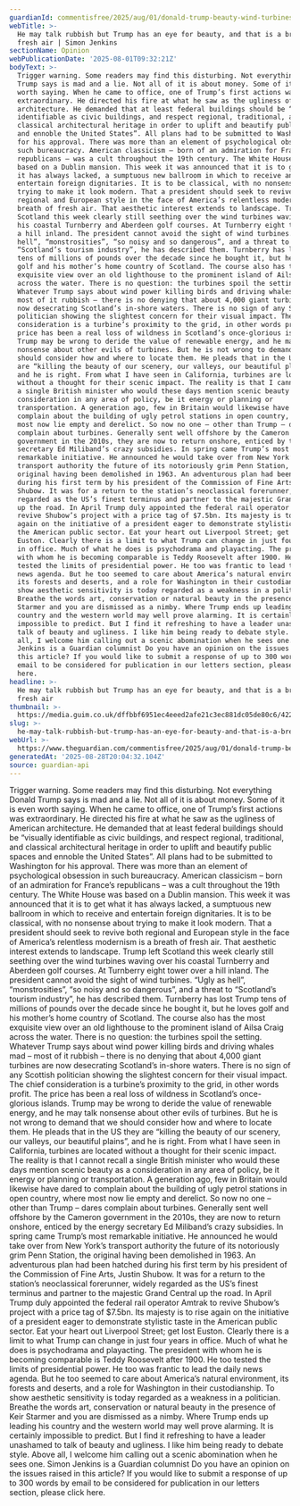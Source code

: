 ```yaml
---
guardianId: commentisfree/2025/aug/01/donald-trump-beauty-wind-turbines-natural-landscape
webTitle: >-
  He may talk rubbish but Trump has an eye for beauty, and that is a breath of
  fresh air | Simon Jenkins
sectionName: Opinion
webPublicationDate: '2025-08-01T09:32:21Z'
bodyText: >-
  Trigger warning. Some readers may find this disturbing. Not everything Donald
  Trump says is mad and a lie. Not all of it is about money. Some of it is even
  worth saying. When he came to office, one of Trump’s first actions was
  extraordinary. He directed his fire at what he saw as the ugliness of American
  architecture. He demanded that at least federal buildings should be “visually
  identifiable as civic buildings, and respect regional, traditional, and
  classical architectural heritage in order to uplift and beautify public spaces
  and ennoble the United States”. All plans had to be submitted to Washington
  for his approval. There was more than an element of psychological obsession in
  such bureaucracy. American classicism – born of an admiration for France’s
  republicans – was a cult throughout the 19th century. The White House was
  based on a Dublin mansion. This week it was announced that it is to get what
  it has always lacked, a sumptuous new ballroom in which to receive and
  entertain foreign dignitaries. It is to be classical, with no nonsense about
  trying to make it look modern. That a president should seek to revive both
  regional and European style in the face of America’s relentless modernism is a
  breath of fresh air. That aesthetic interest extends to landscape. Trump left
  Scotland this week clearly still seething over the wind turbines waving over
  his coastal Turnberry and Aberdeen golf courses. At Turnberry eight tower over
  a hill inland. The president cannot avoid the sight of wind turbines. “Ugly as
  hell”, “monstrosities”, “so noisy and so dangerous”, and a threat to
  “Scotland’s tourism industry”, he has described them. Turnberry has lost Trump
  tens of millions of pounds over the decade since he bought it, but he loves
  golf and his mother’s home country of Scotland. The course also has the most
  exquisite view over an old lighthouse to the prominent island of Ailsa Craig
  across the water. There is no question: the turbines spoil the setting.
  Whatever Trump says about wind power killing birds and driving whales mad –
  most of it rubbish – there is no denying that about 4,000 giant turbines are
  now desecrating Scotland’s in-shore waters. There is no sign of any Scottish
  politician showing the slightest concern for their visual impact. The chief
  consideration is a turbine’s proximity to the grid, in other words profit. The
  price has been a real loss of wildness in Scotland’s once-glorious islands.
  Trump may be wrong to deride the value of renewable energy, and he may talk
  nonsense about other evils of turbines. But he is not wrong to demand that we
  should consider how and where to locate them. He pleads that in the US they
  are “killing the beauty of our scenery, our valleys, our beautiful plains”,
  and he is right. From what I have seen in California, turbines are located
  without a thought for their scenic impact. The reality is that I cannot recall
  a single British minister who would these days mention scenic beauty as a
  consideration in any area of policy, be it energy or planning or
  transportation. A generation ago, few in Britain would likewise have dared to
  complain about the building of ugly petrol stations in open country, where
  most now lie empty and derelict. So now no one – other than Trump – dares
  complain about turbines. Generally sent well offshore by the Cameron
  government in the 2010s, they are now to return onshore, enticed by the energy
  secretary Ed Miliband’s crazy subsidies. In spring came Trump’s most
  remarkable initiative. He announced he would take over from New York’s
  transport authority the future of its notoriously grim Penn Station, the
  original having been demolished in 1963. An adventurous plan had been hatched
  during his first term by his president of the Commission of Fine Arts, Justin
  Shubow. It was for a return to the station’s neoclassical forerunner, widely
  regarded as the US’s finest terminus and partner to the majestic Grand Central
  up the road. In April Trump duly appointed the federal rail operator Amtrak to
  revive Shubow’s project with a price tag of $7.5bn. Its majesty is to rise
  again on the initiative of a president eager to demonstrate stylistic taste in
  the American public sector. Eat your heart out Liverpool Street; get lost
  Euston. Clearly there is a limit to what Trump can change in just four years
  in office. Much of what he does is psychodrama and playacting. The president
  with whom he is becoming comparable is Teddy Roosevelt after 1900. He too
  tested the limits of presidential power. He too was frantic to lead the daily
  news agenda. But he too seemed to care about America’s natural environment,
  its forests and deserts, and a role for Washington in their custodianship. To
  show aesthetic sensitivity is today regarded as a weakness in a politician.
  Breathe the words art, conservation or natural beauty in the presence of Keir
  Starmer and you are dismissed as a nimby. Where Trump ends up leading his
  country and the western world may well prove alarming. It is certainly
  impossible to predict. But I find it refreshing to have a leader unashamed to
  talk of beauty and ugliness. I like him being ready to debate style. Above
  all, I welcome him calling out a scenic abomination when he sees one. Simon
  Jenkins is a Guardian columnist Do you have an opinion on the issues raised in
  this article? If you would like to submit a response of up to 300 words by
  email to be considered for publication in our letters section, please click
  here.
headline: >-
  He may talk rubbish but Trump has an eye for beauty, and that is a breath of
  fresh air
thumbnail: >-
  https://media.guim.co.uk/dffbbf6951ec4eeed2afe21c3ec881dc05de80c6/422_0_4220_3376/500.jpg
slug: >-
  he-may-talk-rubbish-but-trump-has-an-eye-for-beauty-and-that-is-a-breath-of-fresh-air-or-simon-jenkins
webUrl: >-
  https://www.theguardian.com/commentisfree/2025/aug/01/donald-trump-beauty-wind-turbines-natural-landscape
generatedAt: '2025-08-28T20:04:32.104Z'
source: guardian-api
---
```

Trigger warning. Some readers may find this disturbing. Not everything Donald Trump says is mad and a lie. Not all of it is about money. Some of it is even worth saying. When he came to office, one of Trump’s first actions was extraordinary. He directed his fire at what he saw as the ugliness of American architecture. He demanded that at least federal buildings should be “visually identifiable as civic buildings, and respect regional, traditional, and classical architectural heritage in order to uplift and beautify public spaces and ennoble the United States”. All plans had to be submitted to Washington for his approval. There was more than an element of psychological obsession in such bureaucracy. American classicism – born of an admiration for France’s republicans – was a cult throughout the 19th century. The White House was based on a Dublin mansion. This week it was announced that it is to get what it has always lacked, a sumptuous new ballroom in which to receive and entertain foreign dignitaries. It is to be classical, with no nonsense about trying to make it look modern. That a president should seek to revive both regional and European style in the face of America’s relentless modernism is a breath of fresh air. That aesthetic interest extends to landscape. Trump left Scotland this week clearly still seething over the wind turbines waving over his coastal Turnberry and Aberdeen golf courses. At Turnberry eight tower over a hill inland. The president cannot avoid the sight of wind turbines. “Ugly as hell”, “monstrosities”, “so noisy and so dangerous”, and a threat to “Scotland’s tourism industry”, he has described them. Turnberry has lost Trump tens of millions of pounds over the decade since he bought it, but he loves golf and his mother’s home country of Scotland. The course also has the most exquisite view over an old lighthouse to the prominent island of Ailsa Craig across the water. There is no question: the turbines spoil the setting. Whatever Trump says about wind power killing birds and driving whales mad – most of it rubbish – there is no denying that about 4,000 giant turbines are now desecrating Scotland’s in-shore waters. There is no sign of any Scottish politician showing the slightest concern for their visual impact. The chief consideration is a turbine’s proximity to the grid, in other words profit. The price has been a real loss of wildness in Scotland’s once-glorious islands. Trump may be wrong to deride the value of renewable energy, and he may talk nonsense about other evils of turbines. But he is not wrong to demand that we should consider how and where to locate them. He pleads that in the US they are “killing the beauty of our scenery, our valleys, our beautiful plains”, and he is right. From what I have seen in California, turbines are located without a thought for their scenic impact. The reality is that I cannot recall a single British minister who would these days mention scenic beauty as a consideration in any area of policy, be it energy or planning or transportation. A generation ago, few in Britain would likewise have dared to complain about the building of ugly petrol stations in open country, where most now lie empty and derelict. So now no one – other than Trump – dares complain about turbines. Generally sent well offshore by the Cameron government in the 2010s, they are now to return onshore, enticed by the energy secretary Ed Miliband’s crazy subsidies. In spring came Trump’s most remarkable initiative. He announced he would take over from New York’s transport authority the future of its notoriously grim Penn Station, the original having been demolished in 1963. An adventurous plan had been hatched during his first term by his president of the Commission of Fine Arts, Justin Shubow. It was for a return to the station’s neoclassical forerunner, widely regarded as the US’s finest terminus and partner to the majestic Grand Central up the road. In April Trump duly appointed the federal rail operator Amtrak to revive Shubow’s project with a price tag of $7.5bn. Its majesty is to rise again on the initiative of a president eager to demonstrate stylistic taste in the American public sector. Eat your heart out Liverpool Street; get lost Euston. Clearly there is a limit to what Trump can change in just four years in office. Much of what he does is psychodrama and playacting. The president with whom he is becoming comparable is Teddy Roosevelt after 1900. He too tested the limits of presidential power. He too was frantic to lead the daily news agenda. But he too seemed to care about America’s natural environment, its forests and deserts, and a role for Washington in their custodianship. To show aesthetic sensitivity is today regarded as a weakness in a politician. Breathe the words art, conservation or natural beauty in the presence of Keir Starmer and you are dismissed as a nimby. Where Trump ends up leading his country and the western world may well prove alarming. It is certainly impossible to predict. But I find it refreshing to have a leader unashamed to talk of beauty and ugliness. I like him being ready to debate style. Above all, I welcome him calling out a scenic abomination when he sees one. Simon Jenkins is a Guardian columnist Do you have an opinion on the issues raised in this article? If you would like to submit a response of up to 300 words by email to be considered for publication in our letters section, please click here.
